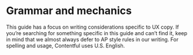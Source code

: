 # Grammar and mechanics

This guide has a focus on writing considerations specific to UX copy. If you’re searching for something specific in this guide and can’t find it, keep in mind that we almost always defer to AP style rules in our writing. For spelling and usage, Contentful uses U.S. English.
